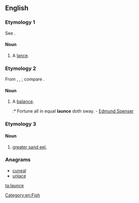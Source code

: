 ==English==

===Etymology 1===
See {{m|en|lance}}.

====Noun====
{{en-noun}}

# {{context|obsolete|lang=en}} A [[lance]].

===Etymology 2===
From {{etyl|it|en}} {{term|lance|lang=it}}, {{etyl|la|en}} {{term|lanx|lang=la}}, {{term|lancis|lang=la||[[plate]], scale of a [[balance]]}}; compare {{m|en|balance}}.

====Noun====
{{en-noun}}

# {{context|obsolete|lang=en}} A [[balance]].
#:* Fortune all in equal '''launce''' doth sway. - [[w:Edmund Spenser|Edmund Spenser]]

===Etymology 3===

====Noun====
{{en-noun}}

# {{context|zoology|lang=en}} [[greater sand eel]], {{taxlink|Hyperoplus lanceolatus|species|noshow=1}}

===Anagrams===
* [[cuneal#English|cuneal]]
* [[unlace#English|unlace]]

[[Category:en:Fish]]

[[ta:launce]]